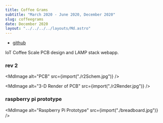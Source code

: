 ```yaml
---
title: Coffee Grams
subtitle: "March 2020 - June 2020, December 2020"
slug: coffeegrams
date: December 2020
layout: "../../../../layouts/Md.astro"
---
```



- [github](https://github.com/ec965/coffee_grams)

IoT Coffee Scale PCB design and LAMP stack webapp.

### rev 2

<MdImage alt="PCB" src={import("./r2Schem.jpg")} />

<MdImage alt="3-D Render of PCB" src={import("./r2Render.jpg")} />

### raspberry pi prototype

<MdImage alt="Raspberry Pi Prototype" src={import("./breadboard.jpg")} />

